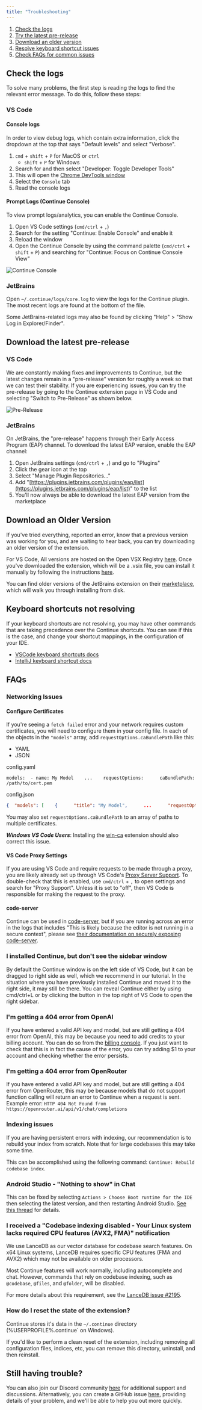 ```yaml
---
title: "Troubleshooting"
---
```


1. [Check the logs](#check-the-logs)
2. [Try the latest pre-release](#download-the-latest-pre-release)
3. [Download an older version](#download-an-older-version)
4. [Resolve keyboard shortcut issues](#keyboard-shortcuts-not-resolving)
5. [Check FAQs for common issues](#faqs)

## Check the logs[​](#check-the-logs "Direct link to Check the logs")

To solve many problems, the first step is reading the logs to find the relevant error message. To do this, follow these steps:

### VS Code[​](#vs-code "Direct link to VS Code")

#### Console logs[​](#console-logs "Direct link to Console logs")

<Info>
  In order to view debug logs, which contain extra information, click the
  dropdown at the top that says "Default levels" and select "Verbose".
</Info>

1. `cmd` + `shift` + `P` for MacOS or `ctrl`
   - `shift` + `P` for Windows
2. Search for and then select "Developer: Toggle Developer Tools"
3. This will open the [Chrome DevTools window](https://developer.chrome.com/docs/devtools/)
4. Select the `Console` tab
5. Read the console logs

#### Prompt Logs (Continue Console)[​](#prompt-logs-continue-console "Direct link to Prompt Logs (Continue Console)")

To view prompt logs/analytics, you can enable the Continue Console.

1. Open VS Code settings (`cmd/ctrl` + `,`)
2. Search for the setting "Continue: Enable Console" and enable it
3. Reload the window
4. Open the Continue Console by using the command palette (`cmd/ctrl` + `shift` + `P`) and searching for "Continue: Focus on Continue Console View"

![Continue Console](/images/images/continue-console-d387a10c2918c117c6c253a3b5f18c22.png)

### JetBrains[​](#jetbrains "Direct link to JetBrains")

Open `~/.continue/logs/core.log` to view the logs for the Continue plugin. The most recent logs are found at the bottom of the file.

Some JetBrains-related logs may also be found by clicking "Help" > "Show Log in Explorer/Finder".

## Download the latest pre-release[​](#download-the-latest-pre-release "Direct link to Download the latest pre-release")

### VS Code[​](#vs-code-1 "Direct link to VS Code")

We are constantly making fixes and improvements to Continue, but the latest changes remain in a "pre-release" version for roughly a week so that we can test their stability. If you are experiencing issues, you can try the pre-release by going to the Continue extension page in VS Code and selecting "Switch to Pre-Release" as shown below.

![Pre-Release](/images/images/prerelease-9bed93e846914165d30a3b227a680d9b.png)

### JetBrains[​](#jetbrains-1 "Direct link to JetBrains")

On JetBrains, the "pre-release" happens through their Early Access Program (EAP) channel. To download the latest EAP version, enable the EAP channel:

1. Open JetBrains settings (`cmd/ctrl` + `,`) and go to "Plugins"
2. Click the gear icon at the top
3. Select "Manage Plugin Repositories..."
4. Add "[https://plugins.jetbrains.com/plugins/eap/list](https://plugins.jetbrains.com/plugins/eap/list)" to the list
5. You'll now always be able to download the latest EAP version from the marketplace

## Download an Older Version[​](#download-an-older-version "Direct link to Download an Older Version")

If you've tried everything, reported an error, know that a previous version was working for you, and are waiting to hear back, you can try downloading an older version of the extension.

For VS Code, All versions are hosted on the Open VSX Registry [here](https://open-vsx.org/extension/Continue/continue). Once you've downloaded the extension, which will be a .vsix file, you can install it manually by following the instructions [here](https://code.visualstudio.com/docs/editor/extension-gallery#_install-from-a-vsix).

You can find older versions of the JetBrains extension on their [marketplace](https://plugins.jetbrains.com/plugin/22707-continue), which will walk you through installing from disk.

## Keyboard shortcuts not resolving[​](#keyboard-shortcuts-not-resolving "Direct link to Keyboard shortcuts not resolving")

If your keyboard shortcuts are not resolving, you may have other commands that are taking precedence over the Continue shortcuts. You can see if this is the case, and change your shortcut mappings, in the configuration of your IDE.

- [VSCode keyboard shortcuts docs](https://code.visualstudio.com/docs/getstarted/keybindings)
- [IntelliJ keyboard shortcut docs](https://www.jetbrains.com/help/idea/configuring-keyboard-and-mouse-shortcuts.html)

## FAQs[​](#faqs "Direct link to FAQs")

### Networking Issues[​](#networking-issues "Direct link to Networking Issues")

#### Configure Certificates[​](#configure-certificates "Direct link to Configure Certificates")

If you're seeing a `fetch failed` error and your network requires custom certificates, you will need to configure them in your config file. In each of the objects in the `"models"` array, add `requestOptions.caBundlePath` like this:

- YAML
- JSON

config.yaml

```
models:  - name: My Model    ...    requestOptions:      caBundlePath: /path/to/cert.pem
```

config.json

```json
{  "models": [    {      "title": "My Model",      ...      "requestOptions": {        "caBundlePath": "/path/to/cert.pem"      }    }  ],}
```

You may also set `requestOptions.caBundlePath` to an array of paths to multiple certificates.

**_Windows VS Code Users_**: Installing the [win-ca](https://marketplace.visualstudio.com/items?itemName=ukoloff.win-ca) extension should also correct this issue.

#### VS Code Proxy Settings[​](#vs-code-proxy-settings "Direct link to VS Code Proxy Settings")

If you are using VS Code and require requests to be made through a proxy, you are likely already set up through VS Code's [Proxy Server Support](https://code.visualstudio.com/docs/setup/network#_proxy-server-support). To double-check that this is enabled, use `cmd/ctrl` + `,` to open settings and search for "Proxy Support". Unless it is set to "off", then VS Code is responsible for making the request to the proxy.

#### code-server[​](#code-server "Direct link to code-server")

Continue can be used in [code-server](https://coder.com/), but if you are running across an error in the logs that includes "This is likely because the editor is not running in a secure context", please see [their documentation on securely exposing code-server](https://coder.com/docs/code-server/latest/guide#expose-code-server).

### I installed Continue, but don't see the sidebar window[​](#i-installed-continue-but-dont-see-the-sidebar-window "Direct link to I installed Continue, but don't see the sidebar window")

By default the Continue window is on the left side of VS Code, but it can be dragged to right side as well, which we recommend in our tutorial. In the situation where you have previously installed Continue and moved it to the right side, it may still be there. You can reveal Continue either by using cmd/ctrl+L or by clicking the button in the top right of VS Code to open the right sidebar.

### I'm getting a 404 error from OpenAI[​](#im-getting-a-404-error-from-openai "Direct link to I'm getting a 404 error from OpenAI")

If you have entered a valid API key and model, but are still getting a 404 error from OpenAI, this may be because you need to add credits to your billing account. You can do so from the [billing console](https://platform.openai.com/settings/organization/billing/overview). If you just want to check that this is in fact the cause of the error, you can try adding $1 to your account and checking whether the error persists.

### I'm getting a 404 error from OpenRouter[​](#im-getting-a-404-error-from-openrouter "Direct link to I'm getting a 404 error from OpenRouter")

If you have entered a valid API key and model, but are still getting a 404 error from OpenRouter, this may be because models that do not support function calling will return an error to Continue when a request is sent. Example error: `HTTP 404 Not Found from https://openrouter.ai/api/v1/chat/completions`

### Indexing issues[​](#indexing-issues "Direct link to Indexing issues")

If you are having persistent errors with indexing, our recommendation is to rebuild your index from scratch. Note that for large codebases this may take some time.

This can be accomplished using the following command: `Continue: Rebuild codebase index`.

### Android Studio - "Nothing to show" in Chat[​](#android-studio---nothing-to-show-in-chat 'Direct link to Android Studio - "Nothing to show" in Chat')

This can be fixed by selecting `Actions > Choose Boot runtime for the IDE` then selecting the latest version, and then restarting Android Studio. [See this thread](https://github.com/continuedev/continue/issues/596#issuecomment-1789327178) for details.

### I received a "Codebase indexing disabled - Your Linux system lacks required CPU features (AVX2, FMA)" notification[​](#i-received-a-codebase-indexing-disabled---your-linux-system-lacks-required-cpu-features-avx2-fma-notification 'Direct link to I received a "Codebase indexing disabled - Your Linux system lacks required CPU features (AVX2, FMA)" notification')

We use LanceDB as our vector database for codebase search features. On x64 Linux systems, LanceDB requires specific CPU features (FMA and AVX2) which may not be available on older processors.

Most Continue features will work normally, including autocomplete and chat. However, commands that rely on codebase indexing, such as `@codebase`, `@files`, and `@folder`, will be disabled.

For more details about this requirement, see the [LanceDB issue #2195](https://github.com/lancedb/lance/issues/2195).

### How do I reset the state of the extension?[​](#how-do-i-reset-the-state-of-the-extension "Direct link to How do I reset the state of the extension?")

Continue stores it's data in the `~/.continue` directory (%USERPROFILE%.continue\` on Windows).

If you'd like to perform a clean reset of the extension, including removing all configuration files, indices, etc, you can remove this directory, uninstall, and then reinstall.

## Still having trouble?[​](#still-having-trouble "Direct link to Still having trouble?")

You can also join our Discord community [here](https://discord.gg/vapESyrFmJ) for additional support and discussions. Alternatively, you can create a GitHub issue [here](https://github.com/continuedev/continue/issues/new?assignees=&labels=bug&projects=&template=bug-report-%F0%9F%90%9B.md&title=), providing details of your problem, and we'll be able to help you out more quickly.
